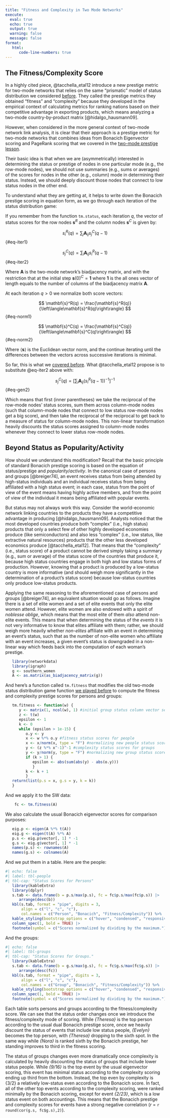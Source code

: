 ```yaml
---
title: "Fitness and Complexity in Two Mode Networks"
execute: 
  eval: true
  echo: true
  output: true
  warning: false
  message: false
format: 
   html:
      code-line-numbers: true
---
```


## The Fitness/Complexity Score

In a highly cited piece, @tacchella_etal12 introduce a new prestige metric for two-mode networks that relies on the same "prismatic" model of status distribution we considered [before](tm-prestige.qmd). They called the prestige metrics they obtained "fitness" and "complexity" because they developed in the empirical context of calculating metrics for ranking nations based on their competitive advantage in exporting products, which means analyzing a two-mode country-by-product matrix [@hidalgo_hausmann09]. 

However, when considered in the more general context of two-mode network link analysis, it is clear that their approach is a prestige metric for two-mode networks that combines ideas from Bonacich Eigenvector scoring and PageRank scoring that we covered in the [two-mode prestige lesson](tm-prestige.qmd). 

Their basic idea is that when we are (asymmetrically) interested in determining the status or prestige of nodes in one particular mode (e.g., the row-mode nodes), we should not use summaries (e.g., sums or averages) of the scores for nodes in the other (e.g., column) mode in determining their status. Instead, we should deeply discount those nodes that connect to low status nodes in the other end. 

To understand what they are getting at, it helps to write down the Bonacich prestige scoring in equation form, as we go through each iteration of the status distribution game:

If you remember from the function `tm.status`, each iteration $q$, the vector of status scores for the row nodes $\mathbf{s}^R$ and the column nodes $\mathbf{s}^C$ is given by: 

$$
s^R_i(q) = \sum_j\mathbf{A}_{ij}s^C_j(q-1)
$${#eq-iter1}


$$
s^C_j(q) = \sum_i\mathbf{A}_{ij}s^R_i(q-1)
$${#eq-iter2}   


Where $\mathbf{A}$ is the two-mode network's biadjacency matrix, and with the restriction that at the initial step $\mathbf{s}(0)^C = \mathbf{1}$ where $\mathbf{1}$ is the all ones vector of length equals to the number of columns of the biadjacency matrix $\mathbf{A}$. 

At each iteration $q > 0$ we normalize both score vectors:

$$
\mathbf{s}^R(q) = \frac{\mathbf{s}^R(q)}{\left\langle\mathbf{s}^R(q)\right\rangle}
$${#eq-norm1}   

$$
\mathbf{s}^C(q) = \frac{\mathbf{s}^C(q)}{\left\langle\mathbf{s}^C(q)\right\rangle}
$${#eq-norm2} 

Where $\left\langle \mathbf{s} \right\rangle$ is the Euclidean vector norm, and the continue iterating until the differences between the vectors across successive iterations is minimal.  

So far, this is what we [covered before](tm-prestige.qmd). What @tacchella_etal12 propose is to substitute @eq-iter2 above with:

$$
    s^C_j(q) = \left[\sum_i\mathbf{A}_{ij}\left(s^R_i(q-1)\right)^{-1}\right]^{-1}
$${#eq-gen2}

Which means that first (inner parentheses) we take the reciprocal of the row-mode nodes' status scores, sum them across column-mode nodes (such that column-mode nodes that connect to low status row-mode nodes get a big score), and then take the reciprocal of the reciprocal to get back to a measure of status for column-mode nodes. This non-linear transformation heavily discounts the status scores assigned to column-mode nodes whenever they connect to lower status row-mode nodes. 

## Beyond Status as Popularity/Activity

How should we understand this modification? Recall that the basic principle of standard Bonacich prestige scoring is based on the equation of status/prestige and *popularity*/*activity*. In the canonical case of persons and groups [@breiger74], an event receives status from being attended by high-status individuals and an individual receives status from being affiliated with a high status event; in each case, status from the point of view of the event means having highly active members, and from the point of view of the individual it means being affiliated with popular events. 

But status may not always work this way. Consider the world-economic network linking countries to the products they have a competitive advantage in producing [@hidalgo_hausmann09]. Analysts noticed that the most developed countries produce both "complex" (i.e., high status) products that only a select few of other highly developed economies produce (like semiconductors) and also less "complex" (i.e., low status, like extractive  natural resources) products that the other less developed economics produce [@tacchella_etal12]. That  means that the "complexity" (i.e., status score) of a product cannot be derived simply taking a summary (e.g., sum or average) of the status score of the countries that produce it, because high status countries engage in both high and low status forms of production. However, knowing that a product is produced by a low-status country is more informative (and should weigh more significantly in the determination of a product's status score) because low-status countries only produce low-status products. 

Applying the same reasoning to the aforementioned case of persons and groups [@breiger74], an equivalent situation would go as follows. Imagine there is a set of elite women and a set of elite events that only the elite women attend. However, elite women are also endowed with a spirit of *noblesse oblige*, which means that the most elite of them *also* attend non-elite events. This means that when determining the status of the *events* it is not very informative to know that elites affiliate with them; rather, we should weigh more heavily whether *non-elites* affiliate with an event in determining an event's status, such that as the number of non-elite women who affiliate with an event increases, a given event's status is downgraded in a non-linear way which feeds back into the computation of each woman's prestige. 

```r
   library(networkdata)
   library(igraph)
   g <- southern_women
   A <- as.matrix(as_biadjacency_matrix(g))
```

And here's a function called `tm.fitness` that modifies the old two-mode status distribution game function [we played before](tm-prestige.qmd) to compute the fitness and complexity prestige scores for persons and groups:

```r
   tm.fitness <- function(w) {
      y <- matrix(1, ncol(w), 1) #initial group status column vector set to a constant
      z <- t(w)
      epsilon <- 1 
      k <- 0
      while (epsilon > 1e-15) {
         o.y <- y 
         x <- w %*% o.y #fitness status scores for people
         x <- x/norm(x, type = "F") #normalizing new people status scores 
         y <- (z %*% x^-1)^-1 #complexity status scores for groups
         y <- y/norm(y, type = "F") #normalizing new group status scores 
         if (k > 1) {
            epsilon <- abs(sum(abs(y) - abs(o.y))) 
            }
         k <- k + 1
         }
   return(list(p.s = x, g.s = y, k = k))
   }
```

And we apply it to the SW data:

```r
    fc <- tm.fitness(A)
```

We also calculate the usual Bonacich eigenvector scores for comparison purposes:

```r
   eig.p <- eigen(A %*% t(A))
   eig.g <- eigen(t(A) %*% A)
   p.s <- eig.p$vector[, 1] * -1
   g.s <- eig.g$vector[, 1] * -1
   names(p.s) <- rownames(A)
   names(g.s) <- colnames(A)
```

And we put them in a table. Here are the people:

```r
#| echo: false
#| label: tbl-people
#| tbl-cap: "Status Scores for Persons"
   library(kableExtra)
   library(dplyr)
   s.tab <- data.frame(b = p.s/max(p.s), fc = fc$p.s/max(fc$p.s)) |> 
      arrange(desc(b))
   kbl(s.tab, format = "pipe", digits = 3,
       align = c("l", "c", "c"),
       col.names = c("Person", "Bonacich", "Fitness/Complexity")) %>% 
   kable_styling(bootstrap_options = c("hover", "condensed", "responsive")) %>%
   column_spec(1, bold = TRUE) |> 
   footnote(symbol = c("Scores normalized by dividing by the maximum.")) 
```

And the groups:

```r
#| echo: false
#| label: tbl-groups
#| tbl-cap: "Status Scores for Groups."
   library(kableExtra)
   s.tab <- data.frame(b = g.s/max(g.s), fc = fc$g.s/max(fc$g.s)) |> 
      arrange(desc(fc))
   kbl(s.tab, format = "pipe", digits = 3,
       align = c("l", "c", "c"),
       col.names = c("Group", "Bonacich", "Fitness/Complexity")) %>% 
   kable_styling(bootstrap_options = c("hover", "condensed", "responsive")) %>%
   column_spec(1, bold = TRUE) |> 
   footnote(symbol = c("Scores normalized by dividing by the maximum.")) 
```

Each table sorts persons and groups according to the fitness/complexity score. We can see that the status order changes once we introduce the fitness/complexity mode of scoring. While *\{Theresa\}* is the top person according to the usual dual Bonacich prestige score, once we heavily discount the status of events that include low status people, *\{Evelyn\}* becomes the top person, with *\{Theresa\}* dropping to the sixth spot. In the same way while *\{Nora\}* is ranked sixth by the Bonacich prestige, her standing improves to third in the fitness scoring. 

The status of groups changes even more dramatically once complexity is calculated by heavily discounting the status of groups that include lower status people. While *\{9/16\}* is the top event by the usual eigenvector scoring, this event has minimal status according to the complexity scoring ending up third from the bottom. Instead, the top even by complexity is \{3/2\} a relatively low-status even according to the Bonacich score. In fact, all of the other top events according to the complexity scoring, were ranked minimally by the Bonacich scoring, except for event *\{2/23\}*, which is a low status event on both accountings. This means that the Bonacich prestige and complexity scores for events have a strong negative correlation (*r* =  `r round(cor(g.s, fc$g.s),2)`).